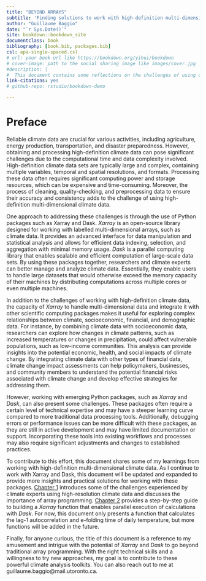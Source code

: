 ```yaml
--- 
title: "BEYOND ARRAYS"
subtitle: 'Finding solutions to work with high-definition multi-dimensional climate data'
author: "Guillaume Baggio"
date: "`r Sys.Date()`"
site: bookdown::bookdown_site
documentclass: book
bibliography: [book.bib, packages.bib]
csl: apa-single-spaced.csl
# url: your book url like https://bookdown.org/yihui/bookdown
# cover-image: path to the social sharing image like images/cover.jpg
#description: |
#  This document contains some reflections on the challenges of using of multi-dimensional downscalled climate data.
link-citations: yes
# github-repo: rstudio/bookdown-demo

---
```


# Preface {-}

Reliable climate data are crucial for various activities, including agriculture, energy production, transportation, and disaster preparedness. However, obtaining and processing high-definition climate data can pose significant challenges due to the computational time and data complexity involved. High-definition climate data sets are typically large and complex, containing multiple variables, temporal and spatial resolutions, and formats. Processing these data often requires significant computing power and storage resources, which can be expensive and time-consuming. Moreover, the process of cleaning, quality-checking, and preprocessing data to ensure their accuracy and consistency adds to the challenge of using high-definition multi-dimensional climate data.

One approach to addressing these challenges is through the use of Python packages such as Xarray and Dask. _Xarray_ is an open-source library designed for working with labelled multi-dimensional arrays, such as climate data. It provides an advanced interface for data manipulation and statistical analysis and allows for efficient data indexing, selection, and aggregation with minimal memory usage. _Dask_ is a parallel computing library that enables scalable and efficient computation of large-scale data sets. By using these packages together, researchers and climate experts can better manage and analyze climate data. Essentially, they enable users to handle large datasets that would otherwise exceed the memory capacity of their machines by distributing computations across multiple cores or even multiple machines.

In addition to the challenges of working with high-definition climate data, the capacity of _Xarray_ to handle multi-dimensional data and integrate it with other scientific computing packages makes it useful for exploring complex relationships between climate, socioeconomic, financial, and demographic data. For instance, by combining climate data with socioeconomic data, researchers can explore how changes in climate patterns, such as increased temperatures or changes in precipitation, could affect vulnerable populations, such as low-income communities. This analysis can provide insights into the potential economic, health, and social impacts of climate change. By integrating climate data with other types of financial data, climate change impact assessments can help policymakers, businesses, and community members to understand the potential financial risks associated with climate change and develop effective strategies for addressing them.

However, working with emerging Python packages, such as _Xarray_ and _Dask_, can also present some challenges. These packages often require a certain level of technical expertise and may have a steeper learning curve compared to more traditional data processing tools. Additionally, debugging errors or performance issues can be more difficult with these packages, as they are still in active development and may have limited documentation or support. Incorporating these tools into existing workflows and processes may also require significant adjustments and changes to established practices.

To contribute to this effort, this document shares some of my learnings from working with high-definition multi-dimensional climate data. As I continue to work with Xarray and Dask, this document will be updated and expanded to provide more insights and practical solutions for working with these packages. [Chapter 1](#introduction) introduces some of the challenges experienced by climate experts using high-resolution climate data and discusses the importance of array programming. [Chapter 2](#building-a-function-in-xarray) provides a step-by-step guide to building a _Xarray_ function that enables parallel execution of calculations with _Dask_. For now, this document only presents a function that calculates the lag-1 autocorrelation and e-folding time of daily temperature, but more functions will be added in the future.

Finally, for anyone curious, the title of this document is a reference to my amusement and intrigue with the potential of _Xarray_ and _Dask_ to go beyond traditional array programming. With the right technical skills and a willingness to try new approaches, my goal is to contribute to these powerful climate analysis toolkits. You can also reach out to me at guillaume.baggio@mail.utoronto.ca.

<!-- # About -->

<!-- This is a _sample_ book written in **Markdown**. You can use anything that Pandoc's Markdown supports; for example, a math equation $a^2 + b^2 + c^2 = d^2 + f^2 + g^2$. -->

<!-- This second paragraph is also a test. -->

<!-- ## Usage  -->

<!-- Each **bookdown** chapter is an .Rmd file, and each .Rmd file can contain one (and only one) chapter. A chapter *must* start with a first-level heading: `# A good chapter`, and can contain one (and only one) first-level heading. -->

<!-- Use second-level and higher headings within chapters like: `## A short section` or `### An even shorter section`. -->

<!-- The `index.Rmd` file is required, and is also your first book chapter. It will be the homepage when you render the book. -->

<!-- ## Render book -->

<!-- You can render the HTML version of this example book without changing anything: -->

<!-- 1. Find the **Build** pane in the RStudio IDE, and -->

<!-- 1. Click on **Build Book**, then select your output format, or select "All formats" if you'd like to use multiple formats from the same book source files. -->

<!-- Or build the book from the R console: -->

<!-- ```{r, eval=FALSE} -->
<!-- bookdown::render_book() -->
<!-- ``` -->

<!-- To render this example to PDF as a `bookdown::pdf_book`, you'll need to install XeLaTeX. You are recommended to install TinyTeX (which includes XeLaTeX): <https://yihui.org/tinytex/>. -->

<!-- ## Preview book -->

<!-- As you work, you may start a local server to live preview this HTML book. This preview will update as you edit the book when you save individual .Rmd files. You can start the server in a work session by using the RStudio add-in "Preview book", or from the R console: -->

<!-- ```{r eval=FALSE} -->
<!-- bookdown::serve_book() -->
<!-- ``` -->


<!-- ```{r include=FALSE} -->
<!-- # automatically create a bib database for R packages -->
<!-- knitr::write_bib(c( -->
<!--   .packages(), 'bookdown', 'knitr', 'rmarkdown' -->
<!-- ), 'packages.bib') -->
<!-- ``` -->
